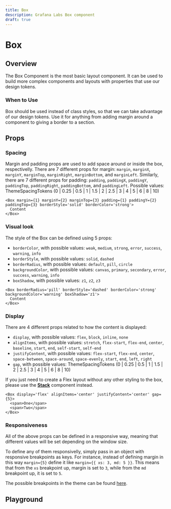 ```yaml
---
title: Box
description: Grafana Labs Box component
draft: true
---
```



# Box <Badge text='ready' color='green'></Badge> <StorybookLink path='/story/general-layout-box--basic'/>

## Overview

The Box Component is the most basic layout component. It can be used to build more complex components and layouts with properties that use our design tokens.

### When to Use

Box should be used instead of class styles, so that we can take advantage of our design tokens.
Use it for anything from adding margin around a component to giving a border to a section.

## Props

### Spacing

Margin and padding props are used to add space around or inside the box, respectivelly.
There are 7 different props for margin: `margin`, `marginX`, `marginY`, `marginTop`, `marginRight`, `marginBottom`, and `marginLeft`.
Similarly, there are 7 different props for padding: `padding`, `paddingX`, `paddingY`, `paddingTop`, `paddingRight`, `paddingBottom`, and `paddingLeft`.
Possible values: ThemeSpacingTokens (0 | 0.25 | 0.5 | 1 | 1.5 | 2 | 2.5 | 3 | 4 | 5 | 6 | 8 | 10)

```tsx live
<Box margin={1} marginY={2} marginTop={3} padding={1} paddingY={2} paddingTop={3} borderStyle='solid' borderColor='strong'>
  Content
</Box>
```

### Visual look

The style of the Box can be defined using 5 props:

- `borderColor`, with possible values: `weak`, `medium`, `strong`, `error`, `success`, `warning`, `info`
- `borderStyle`, with possible values: `solid`, `dashed`
- `borderRadius`, with possible values: `default`, `pill`, `circle`
- `backgroundColor`, with possible values: `canvas`, `primary`, `secondary`, `error`, `success`, `warning`, `info`
- `boxShadow`, with possible values: `z1`, `z2`, `z3`

```tsx live
<Box borderRadius='pill' borderStyle='dashed' borderColor='strong' backgroundColor='warning' boxShadow='z1'>
  Content
</Box>
```

### Display

There are 4 different props related to how the content is displayed:

- `display`, with possible values: `flex`, `block`, `inline`, `none`
- `alignItems`, with possible values: `stretch`, `flex-start`, `flex-end`, `center`, `baseline`, `start`, `end`, `self-start`, `self-end`
- `justifyContent`, with possible values: `flex-start`, `flex-end`, `center`, `space-between`, `space-around`, `space-evenly`, `start`, `end`, `left`, `right`
- `gap`, with possible values: ThemeSpacingTokens (0 | 0.25 | 0.5 | 1 | 1.5 | 2 | 2.5 | 3 | 4 | 5 | 6 | 8 | 10)

If you just need to create a Flex layout without any other styling to the box, please use the **[Stack](/components/primitives/stack)** component instead.

```tsx live
<Box display='flex' alignItems='center' justifyContent='center' gap={5}>
  <span>One</span>
  <span>Two</span>
</Box>
```

### Responsiveness

All of the above props can be defined in a responsive way, meaning that different values will be set depending on the window size.

To define any of them responsivelly, simply pass in an object with responsive breakpoints as keys. For instance, instead of defining margin in this way `margin={5}`
define it like  `margin={{ xs: 3, md: 5 }}`.
This means that from the `xs` breakpoint up, margin is set to `3`, while from the `md` breakpoint up, it is set to `5`.

The possible breakpoints in the theme can be found [here](https://github.com/grafana/grafana/blob/main/packages/grafana-data/src/themes/breakpoints.ts#L28).

## Playground

<ComponentEmbed path="/story/general-layout-box--basic" />
